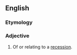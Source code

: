 ==English==

===Etymology===
{{suffix|en|recession|ary}}

===Adjective===
{{en-adj}}

# Of or relating to a [[recession]].